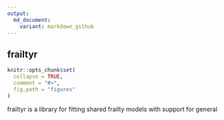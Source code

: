 ```yaml
---
output:
  md_document:
    variant: markdown_github
---
```


<!-- README.md is generated from README.Rmd. Please edit that file -->

## frailtyr

```r
knitr::opts_chunk$set(
  collapse = TRUE,
  comment = "#>",
  fig.path = "figures"
)
```

frailtyr is a library for fitting shared frailty models with support for general 
